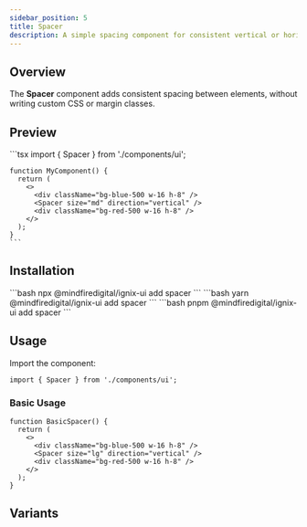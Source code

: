 ```yaml
---
sidebar_position: 5
title: Spacer
description: A simple spacing component for consistent vertical or horizontal gaps.
---
```



## Overview

The **Spacer** component adds consistent spacing between elements, without writing custom CSS or margin classes.

## Preview

<Tabs defaultValue="preview">
  <TabItem value="preview" label="Preview" default>
    <div className="p-4 border rounded-lg flex flex-col items-center">
      <div className="bg-blue-500 w-16 h-8" />
      <Spacer size="md" direction="vertical" />
      <div className="bg-red-500 w-16 h-8" />
    </div>
  </TabItem>
  <TabItem value="code" label="Code">
    ```tsx
    import { Spacer } from './components/ui';

    function MyComponent() {
      return (
        <>
          <div className="bg-blue-500 w-16 h-8" />
          <Spacer size="md" direction="vertical" />
          <div className="bg-red-500 w-16 h-8" />
        </>
      );
    }
    ```
  </TabItem>
</Tabs>

## Installation

<Tabs>
  <TabItem value="npm" label="npm" default>
    ```bash
    npx @mindfiredigital/ignix-ui add spacer
    ```
  </TabItem>
  <TabItem value="yarn" label="Yarn">
    ```bash
    yarn @mindfiredigital/ignix-ui add spacer
    ```
  </TabItem>
  <TabItem value="pnpm" label="pnpm">
    ```bash
    pnpm @mindfiredigital/ignix-ui add spacer
    ```
  </TabItem>
</Tabs>

## Usage

Import the component:

```tsx
import { Spacer } from './components/ui';
```

### Basic Usage

```tsx
function BasicSpacer() {
  return (
    <>
      <div className="bg-blue-500 w-16 h-8" />
      <Spacer size="lg" direction="vertical" />
      <div className="bg-red-500 w-16 h-8" />
    </>
  );
}
```

## Variants

<SpacerDemo />




